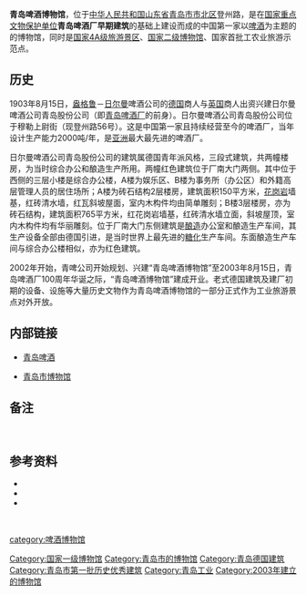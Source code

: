 {{文物保护单位
| 级别 = 全国
| 名称 = 青岛啤酒厂早期建筑
| 图片 = 
| 编号 = 6-997
| 分类 = 近现代重要史迹及代表性建筑
| 时代 = [[清朝|清朝]]
| 所在 = [[山东省|山东省]][[青岛市|青岛市]][[市北区|市北区]]
| 登录 = 2006年
| Cat = 青岛全国重点文物保护单位
}}
{{Infobox Museum
 |name          = 青岛啤酒博物馆<br />The World of Tsingtao
 |image         = Tsingdao Brewery.jpg
 |imagesize     = 260px
 |caption       = 
 |map_type      = 
 |map_caption   = 
 |latitude      = 
 |longitude     = 
 |coordinates   =
 |established   = 2003年8月15日
 |dissolved     = 
 |location      = {{CHN}}[[山东省|山东省]][[青岛市|青岛市]][[市北区|市北区]]登州路56-1号
 |type          = 专题博物馆
 |collection    = 
 |area          = 6000平方米
 |visitors      = 
 |director      = 
 |curator       = 
 |publictransit = [[青岛公交|青岛公交]]：青岛啤酒博物馆站
 |openinghours  = 
 |website       = [http://www.tsingtaomuseum.com/ TsingTaoMuseum.com]
}}
{{coord|36|04|44|N|120|20|29|E|type:landmark|display=title}}'''青岛啤酒博物馆'''，位于[[中华人民共和国|中华人民共和国]][[山东省|山东省]][[青岛市|青岛市]][[市北区|市北区]]登州路，是在[[国家重点文物保护单位|国家重点文物保护单位]]'''青岛啤酒厂早期建筑'''的基础上建设而成的中国第一家以[[啤酒|啤酒]]为主题的的博物馆，同时是[[国家4A级旅游景区|国家4A级旅游景区]]、[[国家二级博物馆|国家二级博物馆]]、国家首批工农业旅游示范点。

==历史==
1903年8月15日，[[盎格鲁|盎格鲁]]－[[日尔曼|日尔曼]]啤酒公司的[[德国|德国]]商人与[[英国|英国]]商人出资兴建日尔曼啤酒公司青岛股份公司（即[[青岛啤酒厂|青岛啤酒厂]]的前身）。日尔曼啤酒公司青岛股份公司位于穆勒上尉街（现登州路56号）。这是中国第一家且持续经营至今的啤酒厂，当年设计生产能力2000吨/年，是[[亚洲|亚洲]]最大最先进的啤酒厂。

日尔曼啤酒公司青岛股份公司的建筑属德国青年派风格，三段式建筑，共两幢楼房，为当时综合办公和酿造生产所用。两幢红色建筑位于厂南大门两侧。其中位于西侧的三层小楼是综合办公楼，A楼为娱乐区、B楼为事务所（办公区）和外籍高层管理人员的居住场所；A楼为砖石结构2层楼房，建筑面积150平方米，[[花岗岩|花岗岩]]墙基，红砖清水墙，红瓦斜坡屋面，室内木构件均由简单雕刻；B楼3层楼房，亦为砖石结构，建筑面积765平方米，红花岗岩墙基，红砖清水墙立面，斜坡屋顶，室内木构件均有华丽雕刻。位于厂南大门东侧建筑是[[酒精发酵|酿造]]办公室和酿造生产车间，其生产设备全部由德国引进，是当时世界上最先进的[[糖化|糖化]]生产车间。东面酿造生产车间与综合办公楼相似，亦为红色建筑。

2002年开始，青啤公司开始规划、兴建“青岛啤酒博物馆”至2003年8月15日，青岛啤酒厂100周年华诞之际，“青岛啤酒博物馆”建成开业。老式德国建筑及建厂初期的设备、设施等大量历史文物作为青岛啤酒博物馆的一部分正式作为工业旅游景点对外开放。

== 内部链接 ==

* [[青岛啤酒|青岛啤酒]]

*[[青岛市博物馆|青岛市博物馆]]

==备注==
 <div class="references-small">
 {{NoteFoot}}
 </div>
 
==参考资料==
 <div class="references-small">
*{{Cite web|url=http://www.qingdao.gov.cn/n172/n1531/n2618008/n2618529/220702.html|title=第六批全国重点文物保护单位　青岛啤酒厂早期建筑资料|publisher=青岛政务网|date=2006-06-10}}{{Dead link|date=2018年6月 |bot=InternetArchiveBot |fix-attempted=no }}
*{{Cite web|url=http://www.tsingtaomuseum.com/|title=青啤博物馆数字体验中心网站|access-date=2011-08-12|archive-date=2012-05-02|archive-url=https://web.archive.org/web/20120502152211/http://www.tsingtaomuseum.com/|dead-url=no}}
*{{Cite web|url=http://www.tourunion.com/spot/jd/110.htm?MD=Over|title=青岛啤酒博物馆简介|publisher=旅游联盟景区网|access-date=2011-08-12|archive-date=2019-08-23|archive-url=https://web.archive.org/web/20190823225708/http://www.tourunion.com/spot/jd/110.htm?MD=Over|dead-url=no}}
 {{RefFoot}}
 </div>

{{青岛全国重点文物保护单位}}
{{国家一级博物馆}}
{{Authority control}}
[[Category:国家一级博物馆|Category:国家一级博物馆]]
[[Category:青岛市的博物馆|Category:青岛市的博物馆]]
[[Category:青岛德国建筑|Category:青岛德国建筑]]
[[category:啤酒博物馆|category:啤酒博物馆]]
[[Category:青岛市第一批历史优秀建筑|Category:青岛市第一批历史优秀建筑]]
[[Category:青岛工业|Category:青岛工业]]
[[Category:2003年建立的博物馆|Category:2003年建立的博物馆]]